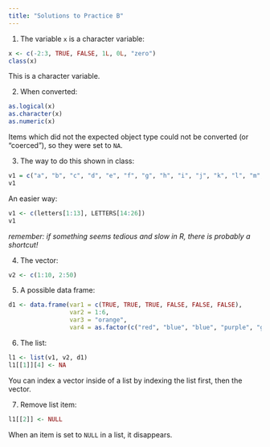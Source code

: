 ```yaml
---
title: "Solutions to Practice B"
---
```


(@) The variable `x` is a character variable: 

```r
x <- c(-2:3, TRUE, FALSE, 1L, 0L, "zero")
class(x)
```
This is a character variable. 

(@) When converted:
```r
as.logical(x)
as.character(x)
as.numeric(x)
```
Items which did not the expected object type could not be converted (or "coerced"), so they were set to `NA`. 

(@) The way to do this shown in class:
```r
v1 = c("a", "b", "c", "d", "e", "f", "g", "h", "i", "j", "k", "l", "m", "N", "O", "P", "Q", "R", "S", "T", "U", "V", "W", "X", "Y", "Z")
v1
```

An easier way:

```r
v1 <- c(letters[1:13], LETTERS[14:26])
v1
```
*remember: if something seems tedious and slow in R, there is probably a shortcut!*

(@) The vector:

```r
v2 <- c(1:10, 2:50)
```

(@) A possible data frame: 

```r
d1 <- data.frame(var1 = c(TRUE, TRUE, TRUE, FALSE, FALSE, FALSE),
                 var2 = 1:6,
                 var3 = "orange",
                 var4 = as.factor(c("red", "blue", "blue", "purple", "green", "green")))
```

(@) The list:

```r
l1 <- list(v1, v2, d1)
l1[[1]][4] <- NA
```

You can index a vector inside of a list by indexing the list first, then the vector. 

(@) Remove list item: 
```r
l1[[2]] <- NULL
```
When an item is set to `NULL` in a list, it disappears. 

